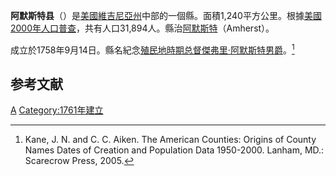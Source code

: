 {{noteTA
|T=zh-hans:阿默斯特县 (弗吉尼亚州);zh-hk:阿默斯特縣 (維珍尼亞州);zh-tw:阿默斯特郡 (維吉尼亞州);
|1=zh-hans:县;zh-hk:縣;zh-tw:郡;
}}
<!--[[File:Map_of_Virginia_highlighting_Amelia_County.svg|250px]]-->
{{Infobox U.S. County |
 county  = 阿默斯特縣|
 state = 維吉尼亞州 |
 en county  = Amherst County|
 en state = Virginia |
 seal = Amherst County, Virginia seal.png |
 map = Map of Virginia highlighting Amherst County.svg|
 map size = 250|
 founded = [[1761|1761]]|
 seat = [[Amherst,_Virginia|Amherst]] | 
 area = 1,240 [[km²|km²]] (479 [[square_mile|mi²]]) |
 area water = 9 km² (4 mi²) |
 area percentage = 0.75% |
 census yr = 2000|
 pop = 31,894 |
 density = 26|
 web = www.countyofamherst.com|
|}}
'''阿默斯特县'''（{{lang-en|Amherst County}}）是[[美國|美國]][[維吉尼亞州|維吉尼亞州]]中部的一個縣。面積1,240平方公里。根據[[美國2000年人口普查|美國2000年人口普查]]，共有人口31,894人。縣治[[阿默斯特_(維吉尼亞)|阿默斯特]]（Amherst）。

成立於1758年9月14日。縣名紀念[[維吉尼亞州州長|殖民地時期总督]][[傑弗里·阿默斯特男爵|傑弗里·阿默斯特男爵]]。<ref>Kane, J. N. and C. C. Aiken. The American Counties: Origins of County Names Dates of Creation and Population Data 1950-2000. Lanham, MD.: Scarecrow Press, 2005.</ref>

== 参考文献 ==
<div class="references-small">
<references />
</div>
{{弗吉尼亚州}}
[[Category:維吉尼亞州縣|A]]
[[Category:1761年建立|Category:1761年建立]]